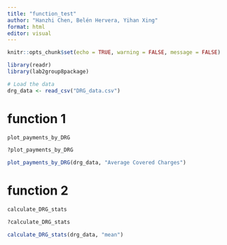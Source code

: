 ```yaml
---
title: "function_test"
author: "Hanzhi Chen, Belén Hervera, Yihan Xing"
format: html
editor: visual
---
```


```r
knitr::opts_chunk$set(echo = TRUE, warning = FALSE, message = FALSE)
```


```r
library(readr)
library(lab2group8package)
```

```r
# Load the data 
drg_data <- read_csv("DRG_data.csv")
```


# function 1

```r
plot_payments_by_DRG
```

```r
?plot_payments_by_DRG
```

```r
plot_payments_by_DRG(drg_data, "Average Covered Charges")
```

# function 2

```r
calculate_DRG_stats
```

```r
?calculate_DRG_stats
```

```r
calculate_DRG_stats(drg_data, "mean")
```
